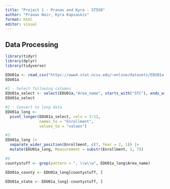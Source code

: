 ```yaml
---
title: "Project 1 - Pranav and Kyra - ST558"
author: "Pranav Nair, Kyra Kapsaskis"
format: html
editor: visual
---
```


## Data Processing

```r
library(tidyr)
library(dplyr)
library(tidyverse)

EDU01a <- read_csv("https://www4.stat.ncsu.edu/~online/datasets/EDU01a.csv")
EDU01a

#1 - Select following columns
EDU01a_select <- select(EDU01a,"Area_name", starts_with("STC"), ends_with("D"))
EDU01a_select

#2 - Convert to long data
EDU01a_long <-
  pivot_longer(EDU01a_select, cols = 3:12,
               names_to = "Enrollment",
               values_to = "values")

#3
EDU01a_long |>
  separate_wider_position(Enrollment, c(7, Year = 2, 1)) |>
  mutate(EDU01a_long, Measurement = substr(Enrollment, 1, 7))
```

```r
#4
countystuff <- grep(pattern = ", \\w\\w", EDU01a_long$Area_name)

EDU01a_county <- EDU01a_long[countystuff, ]

EDU01a_state <- EDU01a_long[-countystuff, ]


```
